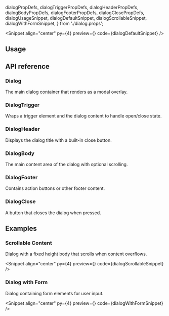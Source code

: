   dialogPropDefs,
  dialogTriggerPropDefs,
  dialogHeaderPropDefs,
  dialogBodyPropDefs,
  dialogFooterPropDefs,
  dialogClosePropDefs,
  dialogUsageSnippet,
  dialogDefaultSnippet,
  dialogScrollableSnippet,
  dialogWithFormSnippet,
} from './dialog.props';

<PageTitle
  title="Dialog"
  description="A modal dialog component that displays content in an overlay window."
/>

<Snippet
  align="center"
  py={4}
  preview={<DialogSnippet story="Default" />}
  code={dialogDefaultSnippet}
/>

## Usage

<CodeBlock code={dialogUsageSnippet} />

## API reference

### Dialog

The main dialog container that renders as a modal overlay.

<PropsTable data={dialogPropDefs} />

### DialogTrigger

Wraps a trigger element and the dialog content to handle open/close state.

<PropsTable data={dialogTriggerPropDefs} />

### DialogHeader

Displays the dialog title with a built-in close button.

<PropsTable data={dialogHeaderPropDefs} />

### DialogBody

The main content area of the dialog with optional scrolling.

<PropsTable data={dialogBodyPropDefs} />

### DialogFooter

Contains action buttons or other footer content.

<PropsTable data={dialogFooterPropDefs} />

### DialogClose

A button that closes the dialog when pressed.

<PropsTable data={dialogClosePropDefs} />

## Examples

### Scrollable Content

Dialog with a fixed height body that scrolls when content overflows.

<Snippet
  align="center"
  py={4}
  preview={<DialogSnippet story="Scrollable" />}
  code={dialogScrollableSnippet}
/>

### Dialog with Form

Dialog containing form elements for user input.

<Snippet
  align="center"
  py={4}
  preview={<DialogSnippet story="WithForm" />}
  code={dialogWithFormSnippet}
/>

<Theming component="Dialog" />

<ChangelogComponent component="dialog" />

